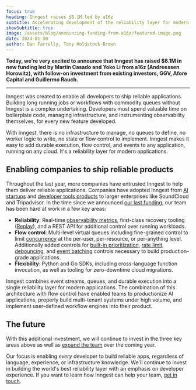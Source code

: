 ```yaml
---
focus: true
heading: Inngest raises $6.1M led by a16z
subtitle: Accelerating development of the reliability layer for modern applications
showSubtitle: true
image: /assets/blog/announcing-funding-from-a16z/featured-image.png
date: 2024-01-30
author: Dan Farrelly, Tony Holdstock-Brown
---
```


**Today, we're very excited to announce that Inngest has raised $6.1M in new funding led by Martin Casado and Yoko Li from a16z (Andreessen Horowitz), with follow-on investment from existing investors, GGV, Afore Capital and Guillermo Rauch.**

---

Inngest was created to enable all developers to ship reliable applications. Building long running jobs or workflows with commodity queues without Inngest is a complex undertaking.  Developers must spend valuable time on boilerplate code, managing infrastructure, and instrumenting observability themselves, for every new feature developed.

With Inngest, there is no infrastructure to manage, no queues to define, no worker logic to write, no state or flow control to implement. Inngest makes it easy to add durable execution, flow control, and events to any application, running on any cloud. It's a reliability layer for modern applications.


## Enabling companies to ship reliable products

Throughout the last year, more companies have entrusted Inngest to help them deliver reliable applications. Companies have adopted Inngest from [AI startups](/customers/aomni?ref=blog-funding-a16z) and [developer tools products](/customers/resend?ref=blog-funding-a16z) to larger enterprises like SoundCloud and Tripadvisor. In the time since we announced [our last funding](/blog/announcing-inngest-seed-financing?ref=blog-funding-a16z), our team has been hard at work in a few key areas:

* **Reliability**: Real-time [observability metrics](/blog/2023-10-27-fn-metrics-release?ref=blog-funding-a16z), first-class recovery tooling ([Replay](/blog/announcing-replay-the-death-of-the-dead-letter-queue?ref=blog-funding-a16z)), and a REST API for additional control over running workloads.
* **Flow control**: Multi-level virtual queues including fine-grained control to limit [concurrency](/docs/guides/concurrency?ref=blog-funding-a16z) at the per-user, per-resource, or per-anything level. Additionally added controls for [built-in prioritization](/docs/reference/functions/run-priority?ref=blog-funding-a16z), [rate limit](/docs/reference/functions/rate-limit?ref=blog-funding-a16z), [debouncing](/docs/reference/functions/debounce?ref=blog-funding-a16z), and [event batching](/docs/guides/batching?ref=blog-funding-a16z) controls necessary to build production-grade applications.
* **Flexibility**: Python and Go SDKs, including cross-language function invocation, as well as tooling for zero-downtime cloud migrations.

Inngest combines event streams, queues, and durable execution into a single reliability layer for modern applications. The combination of this architecture with flow control have enabled teams to productionize AI applications, properly build multi-tenant systems under high volume, and implement user-defined workflow engines into their product.


## The future

With this additional investment, we will continue to invest in the three key areas above as well as [expand the team](/careers) over the coming year.

Our focus is enabling _every_ developer to build reliable apps, regardless of language, experience, or infrastructure knowledge. We'll continue to invest in building the world's best reliability layer with an emphasis on developer experience. If you want to learn how Inngest can help your team, [get in touch](/contact?ref=blog-funding-a16z).
